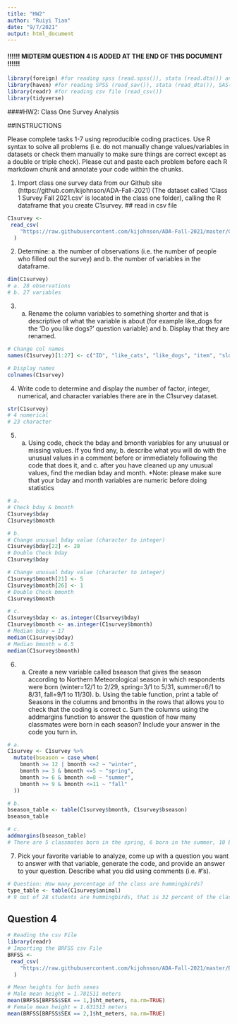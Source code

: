 ```yaml
---
title: "HW2"
author: "Ruiyi Tian"
date: "9/7/2021"
output: html_document
---
```

#### !!!!!! MIDTERM QUESTION 4 IS ADDED AT THE END OF THIS DOCUMENT !!!!!!

```r
library(foreign) #for reading spss (read.spss()), stata (read.dta()) and xpt (read.xport()) files
library(haven) #for reading SPSS (read_sav()), stata (read_dta()), SAS(read_sas()) and xpt (read_xpt()) files
library(readr) #for reading csv file (read_csv())
library(tidyverse)
```

####HW2: Class One Survey Analysis

##INSTRUCTIONS

Please complete tasks 1-7 using reproducible coding practices. Use R syntax to solve all problems (i.e. do not manually change values/variables in datasets or check them manually to make sure things are correct except as a double or triple check). Please cut and paste each problem before each R markdown chunk and annotate your code within the chunks.

1. Import class one survey data from our Github site (https://github.com/kijohnson/ADA-Fall-2021) (The dataset called ‘Class 1 Survey Fall 2021.csv’ is located in the class one folder), calling the R dataframe that you create C1survey.
## read in csv file
```r
C1survey <-
 read_csv(
    "https://raw.githubusercontent.com/kijohnson/ADA-Fall-2021/master/Class%201%20Survey%20Fall%202021.csv"
  )
```


2. Determine: a. the number of observations (i.e. the number of people who filled out the survey) and b. the number of variables in the dataframe.
```r
dim(C1survey)
# a. 28 observations
# b. 27 variables
```

3. a. Rename the column variables to something shorter and that is descriptive of what the variable is about (for example like_dogs for the ‘Do you like dogs?’ question variable) and b. Display that they are renamed.
```r
# Change col names
names(C1survey)[1:27] <- c("ID", "like_cats", "like_dogs", "item", "slogan", "day", "animal", "food", "drink", "season", "Month", "hobby", "degree", "specialization", "statistical_software", "r_experience", "coding_comf", "coding_len", "things_learn", "interest", "number", "bday", "bmonth", "country", "state", "city", "education")

# Display names
colnames(C1survey)
```

4. Write code to determine and display the number of factor, integer, numerical, and character variables there are in the C1survey dataset.
```r
str(C1survey)
# 4 numerical
# 23 character
```

5. a. Using code, check the bday and bmonth variables for any unusual or missing values. If you find any, b. describe what you will do with the unusual values in a comment before or immediately following the code that does it, and c. after you have cleaned up any unusual values, find the median bday and month. *Note: please make sure that your bday and month variables are numeric before doing statistics
```r
# a.
# Check bday & bmonth
C1survey$bday
C1survey$bmonth

# b.
# Change unusual bday value (character to integer)
C1survey$bday[22] <- 28
# Double Check bday
C1survey$bday

# Change unusual bday value (character to integer)
C1survey$bmonth[21] <- 5
C1survey$bmonth[26] <- 1
# Double Check bmonth
C1survey$bmonth

# c.
C1survey$bday <- as.integer(C1survey$bday)
C1survey$bmonth <- as.integer(C1survey$bmonth)
# Median bday = 17
median(C1survey$bday)
# Median bmonth = 6.5
median(C1survey$bmonth)
```

6. a. Create a new variable called bseason that gives the season according to Northern Meteorological season in which respondents were born (winter=12/1 to 2/29, spring=3/1 to 5/31, summer=6/1 to 8/31, fall=9/1 to 11/30). b. Using the table function, print a table of Seasons in the columns and bmonths in the rows that allows you to check that the coding is correct c. Sum the columns using the addmargins function to answer the question of how many classmates were born in each season? Include your answer in the code you turn in.
```r
# a.
C1survey <- C1survey %>%
  mutate(bseason = case_when(
    bmonth >= 12 | bmonth <=2 ~ "winter",
    bmonth >= 3 & bmonth <=5 ~ "spring",
    bmonth >= 6 & bmonth <=8 ~ "summer",
    bmonth >= 9 & bmonth <=11 ~ "fall"
  ))

# b.
bseason_table <- table(C1survey$bmonth, C1survey$bseason)
bseason_table

# c.
addmargins(bseason_table)
# There are 5 classmates born in the spring, 6 born in the summer, 10 born in the fall, and 7 born in the winter. 
```

7. Pick your favorite variable to analyze, come up with a question you want to answer with that variable, generate the code, and provide an answer to your question. Describe what you did using comments (i.e. #’s).
```r
# Question: How many percentage of the class are hummingbirds?
type_table <- table(C1survey$animal)
# 9 out of 28 students are hummingbirds, that is 32 percent of the class is neither a morning person nor a night person.

```

## Question 4
```r
# Reading the csv File
library(readr)
# Importing the BRFSS csv File
BRFSS <-
 read_csv(
    "https://raw.githubusercontent.com/kijohnson/ADA-Fall-2021/master/BRFSS2017_10percent_v.csv"
  )

# Mean heights for both sexes
# Male mean height = 1.781511 meters
mean(BRFSS[BRFSS$SEX == 1,]$ht_meters, na.rm=TRUE)
# Female mean height = 1.631513 meters
mean(BRFSS[BRFSS$SEX == 2,]$ht_meters, na.rm=TRUE)

```

